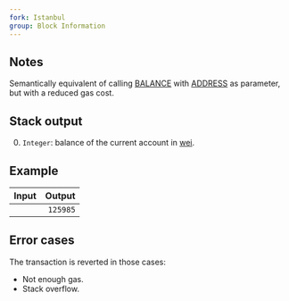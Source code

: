 ```yaml
---
fork: Istanbul
group: Block Information
---
```


## Notes

Semantically equivalent of calling [BALANCE](/#31) with [ADDRESS](/#30) as parameter, but with a reduced gas cost.

## Stack output

0. `Integer`: balance of the current account in [wei](https://www.investopedia.com/terms/w/wei.asp).

## Example

| Input | Output |
|------:|-------:|
| | `125985` |

## Error cases

The transaction is reverted in those cases:
- Not enough gas.
- Stack overflow.

